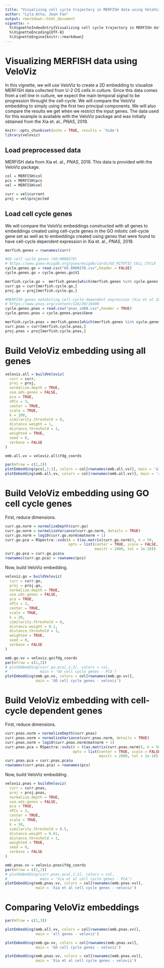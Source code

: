 ```yaml
---
title: "Visualizing cell cycle trajectory in MERFISH data using VeloViz"
author: "Lyla Atta, Jean Fan"
output: rmarkdown::html_document
vignette: >
  %\VignetteIndexEntry{Visualizing cell cycle trajectory in MERFISH data using VeloViz}
  %\VignetteEncoding{UTF-8}
  %\VignetteEngine{knitr::rmarkdown}
---
```


# Visualizing MERFISH data using VeloViz
In this vignette, we will use VeloViz to create a 2D embedding to visualize MERFISH data collected from U-2 OS cells in culture. Since this data comes from a cell line in culture, we expect the main temporal signal to be progression throught the cell-cycle. We will compare the VeloViz embedding to simply using the first two principal components. We will also compare the results we get when we restrict the input genes. The data used for this example is available with the VeloViz package and was initially obtained from the Xia et. al., *PNAS*, 2019.


```r
knitr::opts_chunk$set(echo = TRUE, results = 'hide')
library(veloviz)
```

## Load preprocessed data  
MERFISH data from Xia et. al., *PNAS*, 2019. This data is provided with the VeloViz package.  
```r
col = MERFISH$col
pcs = MERFISH$pcs
vel = MERFISH$vel

curr = vel$current
proj = vel$projected
```

## Load cell cycle genes  
We will compare the VeloViz embeddings constructed with all genes to embeddings created using cell-cycle genes in the GO mitotic cell-cycle gene set as well as to embeddings created using genes that were found to have cell-cycle dependent expression in Xia et. al., *PNAS*, 2019.  
```r
merfish.genes = rownames(curr)

#GO cell cycle genes (GO:0000278)
# https://www.gsea-msigdb.org/gsea/msigdb/cards/GO_MITOTIC_CELL_CYCLE
cycle.genes.go = read.csv("GO_0000278.csv",header = FALSE)
cycle.genes.go = cycle.genes.go$V1

merfish.cycle.go =  merfish.genes[which(merfish.genes %in% cycle.genes.go)]
curr.go = curr[merfish.cycle.go,]
proj.go = proj[merfish.cycle.go,]

#MERFISH genes exhibiting cell-cycle-dependent expression (Xia et al 2019, Supp Dataset 8)
# https://www.pnas.org/content/116/39/19490
cycle.genes.pnas = read.csv("pnas_sd08.csv",header = TRUE)
cycle.genes.pnas = cycle.genes.pnas$Gene

merfish.cycle.pnas = merfish.genes[which(merfish.genes %in% cycle.genes.pnas)]
curr.pnas = curr[merfish.cycle.pnas,]
proj.pnas = proj[merfish.cycle.pnas,]

```


# Build VeloViz embedding using all genes
```r
veloviz.all = buildVeloviz(
  curr = curr,
  proj = proj,
  normalize.depth = TRUE,
  use.ods.genes = FALSE,
  pca = TRUE,
  nPCs = 3,
  center = TRUE,
  scale = TRUE,
  k = 100,
  similarity.threshold = 0,
  distance.weight = 1,
  distance.threshold = 1,
  weighted = TRUE,
  seed = 0,
  verbose = FALSE
)

emb.all.vv = veloviz.all$fdg_coords

par(mfrow = c(1,2))
plotEmbedding(pcs[,1:2], colors = col[rownames(emb.all.vv)], main = 'all genes - PCA')
plotEmbedding(emb.all.vv, colors = col[rownames(emb.all.vv)], main = 'all genes - veloviz')

```


# Build VeloViz embedding using GO cell cycle genes
First, reduce dimensions.   
```r
curr.go.norm = normalizeDepth(curr.go)
curr.go.norm = normalizeVariance(curr.go.norm, details = TRUE)
curr.go.norm = log10(curr.go.norm$matnorm + 1)
curr.go.pca = RSpectra::svds(A = t(as.matrix(curr.go.norm)), k = 50,
                             opts = list(center = TRUE, scale = FALSE,
                                         maxitr = 2000, tol = 1e-10))
curr.go.pca = curr.go.pca$u
rownames(curr.go.pca) = rownames(pcs)

```

Now, build VeloViz embedding.
```r
veloviz.go = buildVeloviz(
  curr = curr.go,
  proj = proj.go,
  normalize.depth = TRUE,
  use.ods.genes = FALSE,
  pca = TRUE,
  nPCs = 3,
  center = TRUE,
  scale = TRUE,
  k = 20,
  similarity.threshold = 0,
  distance.weight = 0.1,
  distance.threshold = 1,
  weighted = TRUE,
  seed = 0,
  verbose = FALSE
)

emb.go.vv = veloviz.go$fdg_coords
par(mfrow = c(1,2))
# plotEmbedding(curr.go.pca[,1:2], colors = col,
#               main = 'GO cell cycle genes - PCA')
plotEmbedding(emb.go.vv, colors = col[rownames(emb.go.vv)],
              main = 'GO cell cycle genes - veloviz')


```


# Build VeloViz embedding with cell-cycle dependent genes  
First, reduce dimensions.  
```r
curr.pnas.norm = normalizeDepth(curr.pnas)
curr.pnas.norm = normalizeVariance(curr.pnas.norm, details = TRUE)
curr.pnas.norm = log10(curr.pnas.norm$matnorm + 1)
curr.pnas.pca = RSpectra::svds(A = t(as.matrix(curr.pnas.norm)), k = 50,
                               opts = list(center = TRUE, scale = FALSE,
                                           maxitr = 2000, tol = 1e-10))
curr.pnas.pca = curr.pnas.pca$u
rownames(curr.pnas.pca) = rownames(pcs)

```

Now, build VeloViz embedding.  
```r
veloviz.pnas = buildVeloviz(
  curr = curr.pnas,
  proj = proj.pnas,
  normalize.depth = TRUE,
  use.ods.genes = FALSE,
  pca = TRUE,
  nPCs = 3,
  center = TRUE,
  scale = TRUE,
  k = 50,
  similarity.threshold = 0.5,
  distance.weight = 0.01,
  distance.threshold = 1,
  weighted = TRUE,
  seed = 0,
  verbose = FALSE
)

emb.pnas.vv = veloviz.pnas$fdg_coords
par(mfrow = c(1,2))
# plotEmbedding(curr.pnas.pca[,1:2], colors = col,
#               main = 'Xia et al cell cycle genes - PCA')
plotEmbedding(emb.pnas.vv, colors = col[rownames(emb.pnas.vv)],
              main = 'Xia et al cell cycle genes - veloviz')
```


\newpage
# Comparing VeloViz embeddings
```r
par(mfrow = c(1,3))

plotEmbedding(emb.all.vv, colors = col[rownames(emb.pnas.vv)],
              main = 'all genes - veloviz')

plotEmbedding(emb.go.vv, colors = col[rownames(emb.pnas.vv)],
              main = 'GO cell cycle genes - veloviz')

plotEmbedding(emb.pnas.vv, colors = col[rownames(emb.pnas.vv)],
              main = 'Xia et al cell cycle genes - veloviz')




```
